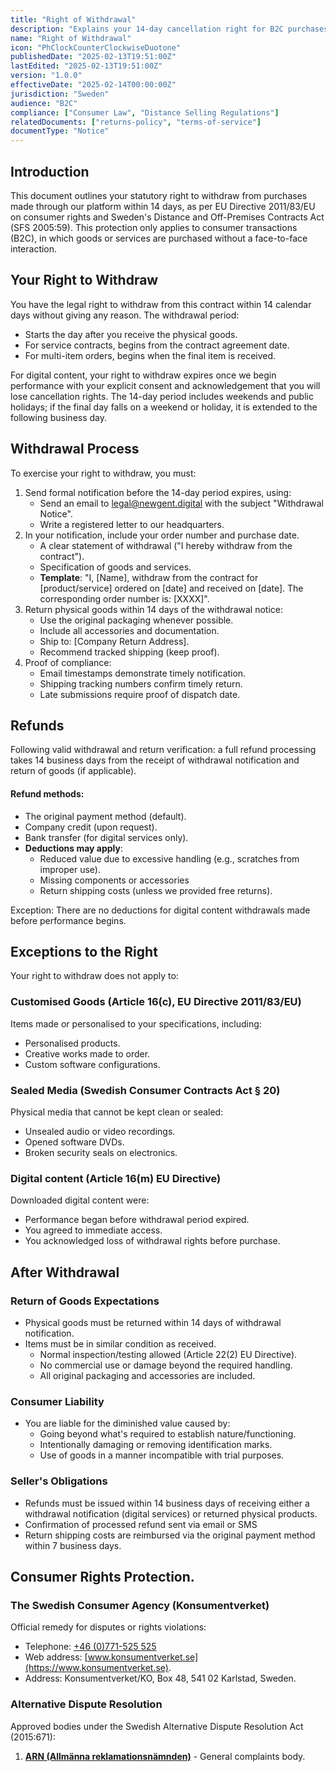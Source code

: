 ```yaml
---
title: "Right of Withdrawal"
description: "Explains your 14-day cancellation right for B2C purchases, compliant with Swedish Consumer Law and EU distance selling regulations."
name: "Right of Withdrawal"
icon: "PhClockCounterClockwiseDuotone"
publishedDate: "2025-02-13T19:51:00Z"
lastEdited: "2025-02-13T19:51:00Z"
version: "1.0.0"
effectiveDate: "2025-02-14T00:00:00Z"
jurisdiction: "Sweden"
audience: "B2C"
compliance: ["Consumer Law", "Distance Selling Regulations"]
relatedDocuments: ["returns-policy", "terms-of-service"]
documentType: "Notice"
---
```


## Introduction

This document outlines your statutory right to withdraw from purchases made through our platform within 14 days, as per EU Directive 2011/83/EU on consumer rights and Sweden's Distance and Off-Premises Contracts Act (SFS 2005:59). This protection only applies to consumer transactions (B2C), in which goods or services are purchased without a face-to-face interaction.

## Your Right to Withdraw

You have the legal right to withdraw from this contract within 14 calendar days without giving any reason. The withdrawal period:

- Starts the day after you receive the physical goods.
- For service contracts, begins from the contract agreement date.
- For multi-item orders, begins when the final item is received.

For digital content, your right to withdraw expires once we begin performance with your explicit consent and acknowledgement that you will lose cancellation rights. The 14-day period includes weekends and public holidays; if the final day falls on a weekend or holiday, it is extended to the following business day.

## Withdrawal Process

To exercise your right to withdraw, you must:

1. Send formal notification before the 14-day period expires, using:
   - Send an email to [legal@newgent.digital](mailto:legal@newgent.digital) with the subject "Withdrawal Notice".
   - Write a registered letter to our headquarters.
2. In your notification, include your order number and purchase date.
   - A clear statement of withdrawal ("I hereby withdraw from the contract").
   - Specification of goods and services.
   - **Template**: "I, [Name], withdraw from the contract for [product/service] ordered on [date] and received on [date]. The corresponding order number is: [XXXX]".
3. Return physical goods within 14 days of the withdrawal notice:
   - Use the original packaging whenever possible.
   - Include all accessories and documentation.
   - Ship to: [Company Return Address].
   - Recommend tracked shipping (keep proof).
4. Proof of compliance:
   - Email timestamps demonstrate timely notification.
   - Shipping tracking numbers confirm timely return.
   - Late submissions require proof of dispatch date.

## Refunds

Following valid withdrawal and return verification: a full refund processing takes 14 business days from the receipt of withdrawal notification and return of goods (if applicable).

#### Refund methods:

- The original payment method (default).
- Company credit (upon request).
- Bank transfer (for digital services only).
- **Deductions may apply**:
  - Reduced value due to excessive handling (e.g., scratches from improper use).
  - Missing components or accessories
  - Return shipping costs (unless we provided free returns).

Exception: There are no deductions for digital content withdrawals made before performance begins.

## Exceptions to the Right

Your right to withdraw does not apply to:

### Customised Goods (Article 16(c), EU Directive 2011/83/EU)

Items made or personalised to your specifications, including:

- Personalised products.
- Creative works made to order.
- Custom software configurations.

### Sealed Media (Swedish Consumer Contracts Act § 20)

Physical media that cannot be kept clean or sealed:

- Unsealed audio or video recordings.
- Opened software DVDs.
- Broken security seals on electronics.

### Digital content (Article 16(m) EU Directive)

Downloaded digital content were:

- Performance began before withdrawal period expired.
- You agreed to immediate access.
- You acknowledged loss of withdrawal rights before purchase.

## After Withdrawal

### Return of Goods Expectations

- Physical goods must be returned within 14 days of withdrawal notification.
- Items must be in similar condition as received.
  - Normal inspection/testing allowed (Article 22(2) EU Directive).
  - No commercial use or damage beyond the required handling.
  - All original packaging and accessories are included.

### Consumer Liability

- You are liable for the diminished value caused by:
  - Going beyond what's required to establish nature/functioning.
  - Intentionally damaging or removing identification marks.
  - Use of goods in a manner incompatible with trial purposes.

### Seller's Obligations

- Refunds must be issued within 14 business days of receiving either a withdrawal notification (digital services) or returned physical products.
- Confirmation of processed refund sent via email or SMS
- Return shipping costs are reimbursed via the original payment method within 7 business days.

## Consumer Rights Protection.

### The Swedish Consumer Agency (Konsumentverket)

Official remedy for disputes or rights violations:

- Telephone: [+46 (0)771-525 525](tel:+46771525525)
- Web address: [www.konsumentverket.se](https://www.konsumentverket.se).
- Address: Konsumentverket/KO, Box 48, 541 02 Karlstad, Sweden.

### Alternative Dispute Resolution

Approved bodies under the Swedish Alternative Dispute Resolution Act (2015:671):

1. **[ARN (Allmänna reklamationsnämnden)](https://www.arn.se/)** - General complaints body.
